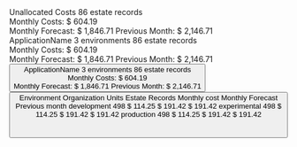 
<Meta title="Pages/Applications" />

<Preview>
  <Story name="default">
    <Box spacing={"spacing04"} style={{ maxWidth: "1440px" }}>
      <Box
        border={theme.borders.grey}
        shadow="shadow00"
        backgroundColor={theme.colors.lights[0]}
        innerSpacing="spacing03"
      >
        <Row>
          <Col sm={5} md={4} lg={7}>
            <Flex>
              <Hidden xs>
                <Tooltip
                  status="danger"
                  caption="13% more than AUG, 2020"
                  position="left"
                >
                  <PieChart
                    progress={13}
                    size={52}
                    strokeWidth={8}
                    color="danger"
                  >
                    <SVGIcon name="forecastUp" color="danger" />
                  </PieChart>
                </Tooltip>
              </Hidden>
              <div>
                <Text
                  size="lg"
                  weight="medium"
                  tag="div"
                  mb={theme.spacing.spacing01}
                  ml={theme.spacing.spacing04}
                  color={theme.colors.danger}
                >
                  Unallocated Costs
                </Text>
                <Flex>
                  <Text size="sm" tag="span" ml={theme.spacing.spacing04} color={theme.colors.statusDanger[3]}>
                    86 estate records
                  </Text>
                </Flex>
              </div>
            </Flex>
          </Col>
          <Col sm={3} md={4} lg={5}>
            <Flex justifyContent="flex-end">
              <div
                style={{
                  width: "13rem",
                  paddingLeft: theme.spacing.spacing04,
                  borderLeft: theme.borders.grey,
                }}
              >
                <Text size="sm" tag="div" mb={theme.spacing.spacing01} color={theme.colors.statusDanger[3]}>
                  Monthly Costs:
                </Text>
                <Text size="lg" weight="medium" tag="div" color={theme.colors.danger}>
                  $ 604.19
                </Text>
              </div>
              <Hidden xs sm>
                <div
                  style={{
                    width: "13rem",
                    paddingLeft: theme.spacing.spacing04,
                    borderLeft: theme.borders.grey,
                    marginRight: "3rem",
                  }}
                >
                  <Flex py={theme.spacing.spacing01}>
                    <Text size="sm" tag="div" width="7rem" color={theme.colors.statusDanger[3]}>
                      Monthly Forecast:
                    </Text>
                    <Text
                      size="sm"
                      tag="div"
                      ml={theme.spacing.spacing02}
                      weight="medium"
                      color={theme.colors.danger}
                    >
                      $ 1,846.71
                    </Text>
                  </Flex>
                  <Flex py={theme.spacing.spacing01}>
                    <Text size="sm" tag="div" width="7rem" color={theme.colors.statusDanger[3]}>
                      Previous Month:
                    </Text>
                    <Text
                      size="sm"
                      tag="div"
                      ml={theme.spacing.spacing02}
                      weight="medium"
                      color={theme.colors.danger}
                    >
                      $ 2,146.71
                    </Text>
                  </Flex>
                </div>
              </Hidden>
            </Flex>
          </Col>
        </Row>
      </Box>
    </Box>
    <Box spacing={"spacing02"} style={{ maxWidth: "1440px" }}>
      <Row>
        <Col sm={5} md={4} lg={7}>
          <Flex>
            <SVGIcon name="chevronRight" />
            <Hidden xs>
              <Tooltip
                status="danger"
                caption="13% more than AUG, 2020"
                position="left"
              >
                <PieChart
                  progress={13}
                  size={52}
                  strokeWidth={8}
                  color="danger"
                  ml={theme.spacing.spacing03}
                >
                  <SVGIcon name="forecastUp" color="danger" />
                </PieChart>
              </Tooltip>
            </Hidden>
            <div>
              <Text
                size="lg"
                weight="medium"
                tag="div"
                mb={theme.spacing.spacing01}
                ml={theme.spacing.spacing04}
              >
                ApplicationName
              </Text>
              <Flex>
                <Text size="sm" tag="span" ml={theme.spacing.spacing04}>
                  3 environments
                </Text>
                <Text size="sm" tag="span" ml={theme.spacing.spacing04}>
                  86 estate records
                </Text>
              </Flex>
            </div>
          </Flex>
        </Col>
        <Col sm={3} md={4} lg={5}>
          <Flex justifyContent="flex-end">
            <div
              style={{
                width: "13rem",
                paddingLeft: theme.spacing.spacing04,
                borderLeft: theme.borders.grey,
              }}
            >
              <Text size="sm" tag="div" mb={theme.spacing.spacing01}>
                Monthly Costs:
              </Text>
              <Text size="lg" weight="medium" tag="div">
                $ 604.19
              </Text>
            </div>
            <Hidden xs sm>
              <div
                style={{
                  width: "13rem",
                  paddingLeft: theme.spacing.spacing04,
                  borderLeft: theme.borders.grey,
                  marginRight: theme.spacing.spacing07,
                }}
              >
                <Flex py={theme.spacing.spacing01}>
                  <Text size="sm" tag="div" width="7rem">
                    Monthly Forecast:
                  </Text>
                  <Text
                    size="sm"
                    tag="div"
                    ml={theme.spacing.spacing02}
                    weight="medium"
                  >
                    $ 1,846.71
                  </Text>
                </Flex>
                <Flex py={theme.spacing.spacing01}>
                  <Text size="sm" tag="div" width="7rem">
                    Previous Month:
                  </Text>
                  <Text
                    size="sm"
                    tag="div"
                    ml={theme.spacing.spacing02}
                    weight="medium"
                  >
                    $ 2,146.71
                  </Text>
                </Flex>
              </div>
            </Hidden>
            <Button size="md" severity="low" icon="menu" />
          </Flex>
        </Col>
      </Row>
    </Box>
    <Box spacing={"spacing02"} style={{ maxWidth: "1440px" }}>
      <Row>
        <Col sm={5} md={4} lg={7}>
          <Flex>
            <SVGIcon name="chevronDown" />
            <Hidden xs>
              <Tooltip
                status="danger"
                caption="13% more than AUG, 2020"
                position="left"
              >
                <PieChart
                  progress={13}
                  size={52}
                  strokeWidth={8}
                  color="danger"
                  ml={theme.spacing.spacing03}
                >
                  <SVGIcon name="forecastUp" color="danger" />
                </PieChart>
              </Tooltip>
            </Hidden>
            <div>
              <Text
                size="lg"
                weight="medium"
                tag="div"
                mb={theme.spacing.spacing01}
                ml={theme.spacing.spacing04}
              >
                ApplicationName
              </Text>
              <Flex>
                <Text size="sm" tag="span" ml={theme.spacing.spacing04}>
                  3 environments
                </Text>
                <Text size="sm" tag="span" ml={theme.spacing.spacing04}>
                  86 estate records
                </Text>
              </Flex>
            </div>
          </Flex>
        </Col>
        <Col sm={3} md={4} lg={5}>
          <Flex justifyContent="flex-end">
            <div
              style={{
                width: "13rem",
                paddingLeft: theme.spacing.spacing04,
                borderLeft: theme.borders.grey,
              }}
            >
              <Text size="sm" tag="div" mb={theme.spacing.spacing01}>
                Monthly Costs:
              </Text>
              <Text size="lg" weight="medium" tag="div">
                $ 604.19
              </Text>
            </div>
            <Hidden xs sm>
              <div
                style={{
                  width: "13rem",
                  paddingLeft: theme.spacing.spacing04,
                  borderLeft: theme.borders.grey,
                  marginRight: theme.spacing.spacing07,
                }}
              >
                <Flex py={theme.spacing.spacing01}>
                  <Text size="sm" tag="div" width="7rem">
                    Monthly Forecast:
                  </Text>
                  <Text
                    size="sm"
                    tag="div"
                    ml={theme.spacing.spacing02}
                    weight="medium"
                  >
                    $ 1,846.71
                  </Text>
                </Flex>
                <Flex py={theme.spacing.spacing01}>
                  <Text size="sm" tag="div" width="7rem">
                    Previous Month:
                  </Text>
                  <Text
                    size="sm"
                    tag="div"
                    ml={theme.spacing.spacing02}
                    weight="medium"
                  >
                    $ 2,146.71
                  </Text>
                </Flex>
              </div>
            </Hidden>
            <Button size="md" severity="low" icon="menu" />
          </Flex>
        </Col>
      </Row>
      <Row>
        <Col>
          <Spacer height="1rem" />
          <Table small>
            <Table.thead>
              <Table.tr>
                <Table.th>Environment</Table.th>
                <Table.th width="40%">Organization Units</Table.th>
                <Table.th>Estate Records</Table.th>
                <Table.th>Monthly cost</Table.th>
                <Table.th>Monthly Forecast</Table.th>
                <Table.th>Previous month</Table.th>
              </Table.tr>
            </Table.thead>
            <Table.tbody>
              <Table.tr>
                <Table.td>development</Table.td>
                <Table.td> </Table.td>
                <Table.td>498</Table.td>
                <Table.td hasLeftBorder>$ 114.25</Table.td>
                <Table.td hasLeftBorder>$ 191.42</Table.td>
                <Table.td hasLeftBorder>$ 191.42</Table.td>
              </Table.tr>
              <Table.tr>
                <Table.td>experimental</Table.td>
                <Table.td> </Table.td>
                <Table.td>498</Table.td>
                <Table.td hasLeftBorder>$ 114.25</Table.td>
                <Table.td hasLeftBorder>$ 191.42</Table.td>
                <Table.td hasLeftBorder>$ 191.42</Table.td>
              </Table.tr>
              <Table.tr>
                <Table.td>production</Table.td>
                <Table.td> </Table.td>
                <Table.td>498</Table.td>
                <Table.td hasLeftBorder>$ 114.25</Table.td>
                <Table.td hasLeftBorder>$ 191.42</Table.td>
                <Table.td hasLeftBorder>$ 191.42</Table.td>
              </Table.tr>
            </Table.tbody>
          </Table>
        </Col>
      </Row>
    </Box>
  </Story>
</Preview>

